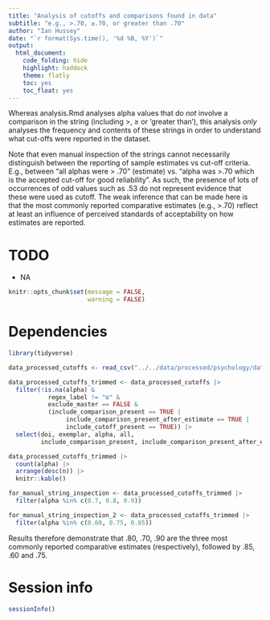 ```yaml
---
title: "Analysis of cutoffs and comparisons found in data"
subtitle: "e.g., >.70, ≥.70, or greater than .70"
author: "Ian Hussey"
date: "`r format(Sys.time(), '%d %B, %Y')`"
output:
  html_document:
    code_folding: hide
    highlight: haddock
    theme: flatly
    toc: yes
    toc_float: yes
---
```


Whereas analysis.Rmd analyses alpha values that do *not* involve a comparison in the string (including >, ≥ or 'greater than'), this analysis *only* analyses the frequency and contents of these strings in order to understand what cut-offs were reported in the dataset. 

Note that even manual inspection of the strings cannot necessarily distinguish between the reporting of sample estimates vs cut-off criteria. E.g., between "all alphas were > .70" (estimate) vs. "alpha was >.70 which is the accepted cut-off for good reliability". As such, the presence of lots of occurrences of odd values such as .53 do not represent evidence that these were used as cutoff. The weak inference that can be made here is that the most commonly reported comparative estimates (e.g., >.70) reflect at least an influence of perceived standards of acceptability on how estimates are reported. 

# TODO

- NA

```r

knitr::opts_chunk$set(message = FALSE, 
                      warning = FALSE)

```

# Dependencies

```r

library(tidyverse)

```

```r

data_processed_cutoffs <- read_csv("../../data/processed/psychology/data_processed_psychology_cutoffs.csv")

data_processed_cutoffs_trimmed <- data_processed_cutoffs |>
  filter(!is.na(alpha) & 
           regex_label != "α" & 
           exclude_master == FALSE & 
           (include_comparison_present == TRUE |
                include_comparison_present_after_estimate == TRUE |
                include_cutoff_present == TRUE)) |>
  select(doi, exemplar, alpha, all, 
         include_comparison_present, include_comparison_present_after_estimate, include_cutoff_present)

data_processed_cutoffs_trimmed |>
  count(alpha) |>
  arrange(desc(n)) |>
  knitr::kable()

for_manual_string_inspection <- data_processed_cutoffs_trimmed |>
  filter(alpha %in% c(0.7, 0.8, 0.9))

for_manual_string_inspection_2 <- data_processed_cutoffs_trimmed |>
  filter(alpha %in% c(0.60, 0.75, 0.85))

```

Results therefore demonstrate that .80, .70, .90 are the three most commonly reported comparative estimates (respectively), followed by .85, .60 and .75.

# Session info

```r

sessionInfo()

```
